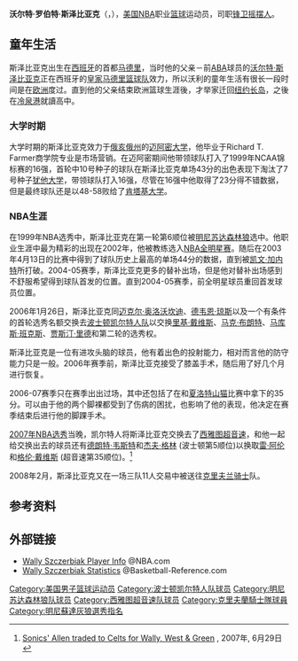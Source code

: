 {{noteTA
|G1=NBA
}}
{{Infobox NBA Player
| name = 沃利·斯泽比亚克<br>Wally Szczerbiak
| image = Wally Szczerbiak cropped Milwaukee Bucks vs Boston Celtics - January 29th, 2006.jpg
| caption =
| position = [[小前锋|小前锋]] / [[得分后卫|得分后卫]]
| nickname = Wally World
| height_ft = 6
| height_in = 7
| weight_lb = 244
| team = 
| nationality = {{USA}}
| birth_date = {{birth date and age|1977|3|5}}
| birth_place = {{ESP}}[[马德里|马德里]]
| college = [[邁阿密大學_(俄亥俄州)|邁阿密大學 (俄亥俄州)]] (1995–1999)
| highschool =
| draft_round = 1
| draft_pick = 6
| draft_year = 1999
| draft_team = [[明尼苏达森林狼|明尼苏达森林狼]]
| career_start = 1999年
| career_end   = 2009年
| years1 = {{nbay|1999|start}}–{{nbay|2005|end}}
| team1 = [[明尼蘇達灰狼|明尼蘇達灰狼]]
| years2 = {{nbay|2005|end}}–{{nbay|2006|end}}
| team2 = [[波士頓塞爾提克|波士頓塞爾提克]]
| years3 = {{nbay|2007|full=y}}
| team3 = [[西雅圖超音速|西雅圖超音速]]
| years4 = {{nbay|2007|end}}–{{nbay|2008|end}}
| team4 = [[克里夫蘭騎士|克里夫蘭騎士]]
| highlights = 
* [[NBA明星賽|NBA明星賽]] (2002)
* [[NBA最佳新秀陣容|NBA最佳新秀陣容第一隊]] (2000)
* [[NBA新秀挑戰賽|NBA新秀挑戰賽]]MVP (2001)
* Consensus second-team [[NCAA_Men's_Basketball_All-Americans|All-American]] ([[1999_NCAA_Men's_Basketball_All-Americans|1999]])
* [[Mid-American_Conference_Men's_Basketball_Player_of_the_Year|MAC Player of the Year]] (1999)
* 2× First-team All-[[Mid-American_Conference|MAC]] (1998, 1999)
* No. 32 [[Miami_RedHawks_men's_basketball#Retired_numbers|retired by Miami RedHawks]]
| stats_league = NBA
| stat1label = [[得分_(籃球)|得分]]
| stat1value = 9,195 (14.1 ppg)
| stat2label = [[籃板|籃板]]
| stat2value = 2,602 (4.0 rpg)
| stat3label = [[助攻|助攻]]
| stat3value = 1,532 (2.4 apg)
| medaltemplates = {{MedalSport|Men's Basketball}}
{{MedalCountry|{{flagu|United States}}}}
{{MedalCompetition|[[FIBA_Americas_Championship|FIBA Americas Championship]]}}
{{MedalGold| [[FIBA_Americas_Championship_1999|1999 San Juan]] | [[United_States_national_basketball_team|National team]]}}
{{MedalCompetition|[[Goodwill_Games|Goodwill Games]]}}
{{MedalGold| [[1998_Goodwill_Games|1998 New York]] | [[United_States_national_basketball_team|National team]]}}
{{MedalGold| [[2001_Goodwill_Games|2001 Brisbane]] | [[United_States_national_basketball_team|National team]]}}
}}

'''沃尔特·罗伯特·斯泽比亚克'''（{{lang-en|'''Walter Robert Szczerbiak'''}}，{{bd|1977年|3月5日}}），[[美国|美国]][[NBA|NBA]]职业[[篮球|篮球]]运动员，司职[[锋卫摇摆人|锋卫摇摆人]]。

==童年生活==
斯泽比亚克出生在[[西班牙|西班牙]]的首都[[马德里|马德里]]，当时他的父亲－前[[NBA|ABA]]球员的[[沃尔特·斯泽比亚克|沃尔特·斯泽比亚克]]正在西班牙的[[皇家马德里篮球队|皇家马德里篮球队]]效力，所以沃利的童年生活有很长一段时间是在[[欧洲|欧洲]]度过。直到他的父亲结束欧洲篮球生涯後，才举家迁回[[纽约|纽约]][[长岛|长岛]]，之後在[[冷泉港|冷泉港]]就讀高中。

===大学时期===
大学时期的斯泽比亚克效力于[[俄亥俄州|俄亥俄州]]的[[迈阿密大学|迈阿密大学]]，他毕业于Richard T. Farmer商学院专业是市场营销。在迈阿密期间他带领球队打入了1999年NCAA锦标赛的16强，首轮中10号种子的球队在斯泽比亚克单场43分的出色表现下淘汰了7号种子[[犹他大学|犹他大学]]，带领球队打入16强，尽管在16强中他取得了23分得不错数据，但是最终球队还是以48-58败给了[[肯塔基大学|肯塔基大学]]。

===NBA生涯===
在1999年NBA选秀中，斯泽比亚克在第一轮第6顺位被[[明尼苏达森林狼|明尼苏达森林狼]]选中。他职业生涯中最为精彩的出现在2002年，他被教练选入[[NBA全明星赛|NBA全明星赛]]。随后在2003年4月13日的比赛中得到了球队历史上最高的单场44分的数据，直到被[[凯文·加内特|凯文·加内特]]所打破。2004-05赛季，斯泽比亚克更多的替补出场，但是他对替补出场感到不舒服希望得到球队首发的位置。直到2004-05赛季，前全明星球员重回首发球员位置。

2006年1月26日，斯泽比亚克同[[迈克尔·奥洛沃坎迪|迈克尔·奥洛沃坎迪]]、[[德韦恩·琼斯|德韦恩·琼斯]]以及一个有条件的首轮选秀名额交换去[[波士顿凯尔特人队|波士顿凯尔特人队]]以交换[[里基·戴维斯|里基·戴维斯]]、[[马克·布朗特|马克·布朗特]]、[[马库斯·班克斯|马库斯·班克斯]]、[[贾斯汀·里德|贾斯汀·里德]]和第二轮的选秀权。

斯泽比亚克是一位有进攻头脑的球员，他有着出色的投射能力，相对而言他的防守能力只是一般。2006年赛季前，斯泽比亚克接受了膝盖手术，随后用了好几个月进行恢复。

2006-07赛季只在赛季出出过场，其中还包括了在和[[夏洛特山猫|夏洛特山猫]]比赛中拿下的35分。可以由于他的两个脚裸都受到了伤病的困扰，也影响了他的表现，他决定在赛季结束后进行他的脚踝手术。 

[[2007年NBA选秀|2007年NBA选秀]]当晚，凯尔特人将斯泽比亚克交换去了[[西雅图超音速|西雅图超音速]]，和他一起给交换出去的球员还有[[德朗特·韦斯特|德朗特·韦斯特]]和[[杰夫·格林|杰夫·格林]] (波士顿第5顺位)以换取[[雷·阿伦|雷·阿伦]]和[[格伦·戴维斯|格伦·戴维斯]] (超音速第35顺位)。<ref>[http://sports.espn.go.com/nba/draft2007/news/story?id=2920183 Sonics' Allen traded to Celts for Wally, West & Green] {{Wayback|url=http://sports.espn.go.com/nba/draft2007/news/story?id=2920183 |date=20150926072906 }}, 2007年, 6月29日</ref>

2008年2月，斯泽比亚克又在一场三队11人交易中被送往[[克里夫兰骑士|克里夫兰骑士]]队。

== 参考资料 ==
{{reflist}}

== 外部链接 ==
* [http://www.nba.com/playerfile/wally_szczerbiak/ Wally Szczerbiak Player Info] {{Wayback|url=http://www.nba.com/playerfile/wally_szczerbiak/ |date=20130514082214 }} @NBA.com
* [http://www.basketball-reference.com/players/s/szczewa02.html Wally Szczerbiak Statistics] {{Wayback|url=http://www.basketball-reference.com/players/s/szczewa02.html |date=20210417135917 }}  @Basketball-Reference.com 

{{1999 NBA Draft}}

{{Authority control}}
{{DEFAULTSORT:Szczerbiak, Wally}}
[[Category:美国男子篮球运动员|Category:美国男子篮球运动员]]
[[Category:波士顿凯尔特人队球员|Category:波士顿凯尔特人队球员]]
[[Category:明尼苏达森林狼队球员|Category:明尼苏达森林狼队球员]]
[[Category:西雅图超音速队球员|Category:西雅图超音速队球员]]
[[Category:克里夫蘭騎士隊球員|Category:克里夫蘭騎士隊球員]]
[[Category:明尼蘇達灰狼選秀指名|Category:明尼蘇達灰狼選秀指名]]
